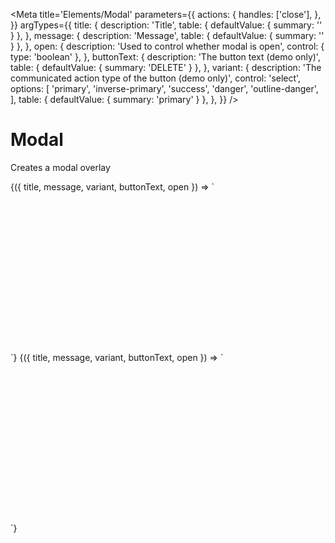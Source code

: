 
<Meta
  title='Elements/Modal'
  parameters={{
    actions: {
      handles: ['close'],
    },
  }}
  argTypes={{
    title: {
      description: 'Title',
      table: { defaultValue: { summary: '' } },
    },
    message: {
      description: 'Message',
      table: { defaultValue: { summary: '' } },
    },
    open: {
      description: 'Used to control whether modal is open',
      control: { type: 'boolean' },
    },
    buttonText: {
      description: 'The button text (demo only)',
      table: { defaultValue: { summary: 'DELETE' } },
    },
    variant: {
      description: 'The communicated action type of the button (demo only)',
      control: 'select',
      options: [
        'primary',
        'inverse-primary',
        'success',
        'danger',
        'outline-danger',
      ],
      table: { defaultValue: { summary: 'primary' } },
    },
  }}
/>

# Modal

Creates a modal overlay

<Canvas>
  <Story
    name='Default'
    args={{
      title: 'Delete confirmation',
      message: 'Are you sure you want to delete this?',
      buttonText: 'Delete',
      variant: 'inverse-primary',
      open: true,
    }}
  >
    {({ title, message, variant, buttonText, open }) => `
<div style="height: 16rem">
  <v-modal
    ${open ? 'open' : ''}
    title='${title}'
    message='${message}'
    onclose='this.removeAttribute("open")'
  >
    <v-button
      variant='${variant}'
      label='${buttonText}'
      slot='primary'
    ></v-button>
    <v-button
      label='Cancel'
      slot='secondary'
    ></v-button>
  </v-modal>
</div>
    `}
  </Story>
</Canvas>

<Canvas>
  <Story
    name='Small'
    args={{
      title: 'Delete confirmation',
      message: 'Are you sure you want to delete this?',
      buttonText: 'Delete',
      variant: 'inverse-primary',
      open: true,
    }}
  >
    {({ title, message, variant, buttonText, open }) => `
<div style="height: 16rem">
  <v-modal
    ${open ? 'open' : ''}
    variant='small'
    title='${title}'
    message='${message}'
    onclose='this.removeAttribute("open")'
  >
    <v-button
      variant='${variant}'
      label='${buttonText}'
      slot='primary'
    ></v-button>
    <v-button
      label='Cancel'
      slot='secondary'
    ></v-button>
  </v-modal>
</div>
    `}
  </Story>
</Canvas>
